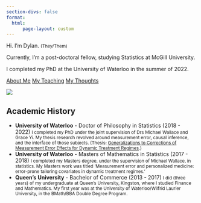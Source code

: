 ```yaml
---
section-divs: false
format:
  html:
      page-layout: custom
---
```


::: {.container .grid .px-4 .py-5 .border-bottom}
::: {.grid .g-col-8 .g-start-3 .my-5 .g-col-sm-12 .align-items-center .border-dark .border-1}
::: {.g-col-12 .g-col-lg-6 .text-center .py-5}
<p class="display-6">Hi. I'm Dylan. <small class='fw-light'>(They/Them)</small></p>
<p class="fw-bold fs-4">Currently, I'm a post-doctoral fellow, studying Statistics at McGill University.</p class="fw-bold fs-4">
I completed my PhD at the University of Waterloo in the summer of 2022.

[About Me](/about.qmd){.btn .btn-info .my-2} [My Teaching](/teaching.qmd){.btn .btn-outline-success .my-2} [My Thoughts](/blog.qmd){.btn .btn-outline-primary .my-2}
:::
::: {.g-col-12 .g-col-lg-6}
![](img/Headshot_LG.png){.img-thumbnail}
:::
::: 
:::

::: {.container .grid .mb-5}
::: {.grid .g-col-lg-6 .g-start-lg-4 .g-col-12}
::: {.g-col-lg-12 .g-col-12 .px-2}
# Academic History
- **University of Waterloo** - Doctor of Philosophy in Statistics (2018 - 2022) <small class='fw-light d-block my-2'>I completed my PhD under the joint supervision of Drs Michael Wallace and Grace Yi. My thesis research revolved around measurement error, causal inference, and the interface of those subjects. (Thesis: [Generalizations to Corrections of Measurement Error Effects for Dynamic Treatment Regimes](https://uwspace.uwaterloo.ca/handle/10012/18581){target="_blank"}.)</small>
- **University of Waterloo** - Masters of Mathematics in Statistics (2017 - 2018) <small class='fw-light d-block my-2'>I completed my Masters degree, under the supervision of Michael Wallace, in statistics. My Masters work was titled ‘Measurement error and personalized medicine: error-prone tailoring covariates in dynamic treatment regimes.’</small>
- **Queen's University** - Bachelor of Commerce (2013 - 2017) <small class='fw-light d-block my-2'>I did (three years) of my undergraduate at Queen’s University, Kingston, where I studied Finance and Mathematics. My first year was at the University of Waterloo/Wilfrid Laurier University, in the BMath/BBA Double Degree Program.</small>
:::
:::
:::